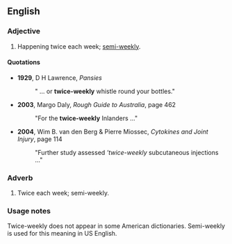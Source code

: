 ==English==

===Adjective===
{{en-adj|-}}

# {{Commonwealth}}  Happening twice each week; [[semi-weekly]].

====Quotations====
* '''1929''', D H Lawrence, ''Pansies'' 
*:" ... or '''twice-weekly''' whistle round your bottles."
* '''2003''', Margo Daly, ''Rough Guide to Australia'', page 462
*: "For the '''twice-weekly''' Inlanders ..."
* '''2004''', Wim B. van den Berg & Pierre Miossec, ''Cytokines and Joint Injury'', page 114
*: "Further study assessed '''twice-weekly'' subcutaneous injections  ..."

===Adverb===
{{en-adv}}

# {{Commonwealth}}  Twice each week; semi-weekly.

===Usage notes===
Twice-weekly does not appear in some American dictionaries. Semi-weekly is used for this meaning in US English.